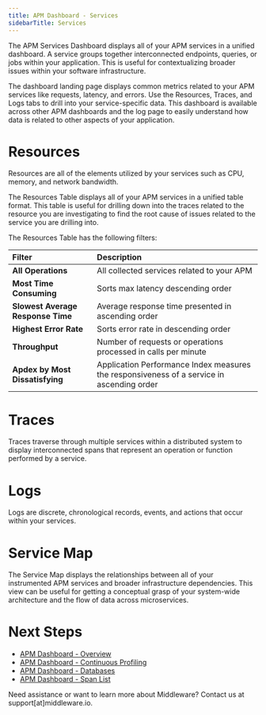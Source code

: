 ```yaml
---
title: APM Dashboard - Services
sidebarTitle: Services
---
```


The APM Services Dashboard displays all of your APM services in a unified dashboard. A service groups together interconnected endpoints, queries, or jobs within your application. This is useful for contextualizing broader issues within your software infrastructure. 

The dashboard landing page displays common metrics related to your APM services like requests, latency, and errors. Use the Resources, Traces, and Logs tabs to drill into your service-specific data. This dashboard is available across other APM dashboards and the log page to easily understand how data is related to other aspects of your application. 

# Resources

Resources are all of the elements utilized by your services such as CPU, memory, and network bandwidth. 

The Resources Table displays all of your APM services in a unified table format. This table is useful for drilling down into the traces related to the resource you are investigating to find the root cause of issues related to the service you are drilling into.

The Resources Table has the following filters:

| __Filter__                          | __Description__ |
| :---------                          | :-------------- |
| __All Operations__                  | All collected services related to your APM |
| __Most Time Consuming__             | Sorts max latency descending order |
| __Slowest Average Response Time__   | Average response time presented in ascending order |
| __Highest Error Rate__              | Sorts error rate in descending order |
| __Throughput__                      | Number of requests or operations processed in calls per minute |
| __Apdex by Most Dissatisfying__     | Application Performance Index measures the responsiveness of a service in ascending order |

# Traces

Traces traverse through multiple services within a distributed system to display interconnected spans that represent an operation or function performed by a service.

# Logs

Logs are discrete, chronological records, events, and actions that occur within your services. 


# Service Map

The Service Map displays the relationships between all of your instrumented APM services and broader infrastructure dependencies. This view can be useful for getting a conceptual grasp of your system-wide architecture and the flow of data across microservices.

# Next Steps

- [APM Dashboard - Overview]()
- [APM Dashboard - Continuous Profiling]()
- [APM Dashboard - Databases]()
- [APM Dashboard - Span List]()

<Note> Need assistance or want to learn more about Middleware? Contact us at support[at]middleware.io. </Note>